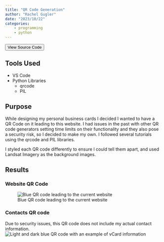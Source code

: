 ```yaml
---
title: "QR Code Generation"
author: "Rachel Gugler"
date: "2023/10/22"
categories:
    - programming
    - python
---
```

<a href="https://github.com/rgugs/qr-code-maker"><button type="button" class="btn btn-secondary btn-sm"><i class="bi bi-github"></i> View Source Code</button></a>

## Tools Used
* VS Code
* Python Libraries
  * qrcode
  * PIL

## Purpose
While designing my personal business cards I decided I wanted to have a QR Code on it leading to this website. I had issues in the past with other QR code generators setting time limits on their functionality and they also pose a security risk, so I decided to make my own. I followed several tutorials using the qrcode and PIL libraries.

I styled each QR code differently to ensure I could tell them apart, and used Landsat Imagery as the background images.

## Results
### Website QR Code
![Blue QR code leading to the current website](/projects/2023-10-22_qr-code/website_qrcode.png)

### Contacts QR code
Due to security issues, this QR code does not include my actual contact information.
![Light and dark blue QR code with an example of vCard information](/projects/2023-10-22_qr-code/vcard_qrcode.png)